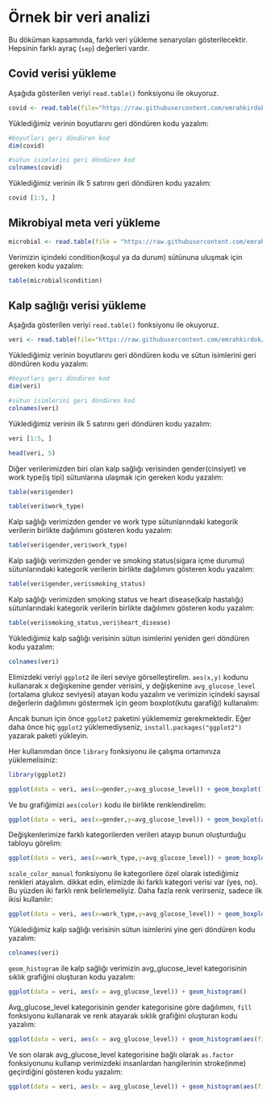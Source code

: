 # Örnek bir veri analizi

Bu döküman kapsamında, farklı veri yükleme senaryoları gösterilecektir. Hepsinin farklı ayraç (`sep`) değerleri vardır.

## Covid verisi yükleme

Aşağıda gösterilen veriyi `read.table()` fonksiyonu ile okuyoruz.

```{r}
covid <- read.table(file="https://raw.githubusercontent.com/emrahkirdok/ybva/main/data/covid.txt",sep =" ",header = TRUE)
```

Yüklediğimiz verinin boyutlarını geri döndüren kodu yazalım:

```{r}
#boyutları geri döndüren kod
dim(covid)
```

```{r}
#sütun isimlerini geri döndüren kod
colnames(covid)
```

Yüklediğimiz verinin ilk 5 satırını geri döndüren kodu yazalım:

```{r}
covid [1:5, ]
```

## Mikrobiyal meta veri yükleme

```{r}
microbial <- read.table(file = "https://raw.githubusercontent.com/emrahkirdok/ybva/main/data/microbial-metadata.txt", sep = "\t", header = TRUE)
```

Verimizin içindeki condition(koşul ya da durum) sütünuna uluşmak için gereken kodu yazalım:

```{r}
table(microbial$condition)
```

## Kalp sağlığı verisi yükleme

Aşağıda gösterilen veriyi `read.table()` fonksiyonu ile okuyoruz.

```{r}
veri <- read.table(file="https://raw.githubusercontent.com/emrahkirdok/ybva/main/data/healthcare-dataset-stroke-data.csv",sep ="," , header = TRUE)
```

Yüklediğimiz verinin boyutlarını geri döndüren kodu ve sütun isimlerini geri döndüren kodu yazalım:

```{r}
#boyutları geri döndüren kod
dim(veri)
```

```{r}
#sütun isimlerini geri döndüren kod
colnames(veri)
```

Yüklediğimiz verinin ilk 5 satırını geri döndüren kodu yazalım:

```{r}
veri [1:5, ]
```

```{r}
head(veri, 5)
```

Diğer verilerimizden biri olan kalp sağlığı verisinden gender(cinsiyet) ve work type(iş tipi) sütunlarına ulaşmak için gereken kodu yazalım:

```{r}
table(veri$gender)
```

```{r}
table(veri$work_type)
```

Kalp sağlığı verimizden gender ve work type sütunlarındaki kategorik verilerin birlikte dağılımını gösteren kodu yazalım:

```{r}
table(veri$gender,veri$work_type)
```

Kalp sağlığı verimizden gender ve smoking status(sigara içme durumu) sütunlarındaki kategorik verilerin birlikte dağılımını gösteren kodu yazalım:

```{r}
table(veri$gender,veri$smoking_status)
```

Kalp sağlığı verimizden smoking status ve heart disease(kalp hastalığı) sütunlarındaki kategorik verilerin birlikte dağılımını gösteren kodu yazalım:

```{r}
table(veri$smoking_status,veri$heart_disease)
```

Yüklediğimiz kalp sağlığı verisinin sütun isimlerini yeniden geri döndüren kodu yazalım:

```{r}
colnames(veri)
```

Elimizdeki veriyi `ggplot2` ile ileri seviye görselleştirelim. `aes(x,y)` kodunu kullanarak x değişkenine gender verisini, y değişkenine `avg_glucose_level` (ortalama glukoz seviyesi) atayan kodu yazalım ve verimizin içindeki sayısal değerlerin dağılımını göstermek için geom boxplot(kutu garafiği) kullanalım:

Ancak bunun için önce `ggplot2` paketini yüklememiz gerekmektedir. Eğer daha önce hiç `ggplot2` yüklemediyseniz, `install.packages("ggplot2")` yazarak paketi yükleyin.

Her kullanımdan önce `library` fonksiyonu ile çalışma ortamınıza yüklemelisiniz:

```{r}
library(ggplot2)
```

```{r}
ggplot(data = veri, aes(x=gender,y=avg_glucose_level)) + geom_boxplot()
```

Ve bu grafiğimizi `aes(color)` kodu ile birlikte renklendirelim:

```{r}
ggplot(data = veri, aes(x=gender,y=avg_glucose_level)) + geom_boxplot(aes(color=gender))
```

Değişkenlerimize farklı kategorilerden verileri atayıp bunun oluşturduğu tabloyu görelim:

```{r}
ggplot(data = veri, aes(x=work_type,y=avg_glucose_level)) + geom_boxplot()
```

`scale_color_manual` fonksiyonu ile kategorilere özel olarak istediğimiz renkleri atayalım. dikkat edin, elimizde iki farklı kategori verisi var (yes, no). Bu yüzden iki farklı renk belirlemeliyiz. Daha fazla renk verirseniz, sadece ilk ikisi kullanılır:

```{r}
ggplot(data = veri, aes(x=work_type,y=avg_glucose_level)) + geom_boxplot(aes(colour=ever_married))+ scale_color_manual(values = c("blue","pink"))
```

Yüklediğimiz kalp sağlığı verisinin sütun isimlerini yine geri döndüren kodu yazalım:

```{r}
colnames(veri)
```

`geom_histogram` ile kalp sağlığı verimizin avg_glucose_level kategorisinin sıklık grafiğini oluşturan kodu yazalım:

```{r}
ggplot(data = veri, aes(x = avg_glucose_level)) + geom_histogram()
```

Avg_glucose_level kategorisinin gender kategorisine göre dağılımını, `fill` fonksiyonu kullanarak ve renk atayarak sıklık grafiğini oluşturan kodu yazalım:

```{r}
ggplot(data = veri, aes(x = avg_glucose_level)) + geom_histogram(aes(fill = gender))
```

Ve son olarak avg_glucose_level kategorisine bağlı olarak `as.factor` fonksiyonunu kullanıp verimizdeki insanlardan hangilerinin stroke(inme) geçirdiğini gösteren kodu yazalım:

```{r}
ggplot(data = veri, aes(x = avg_glucose_level)) + geom_histogram(aes(fill = as.factor(stroke)))
```




















